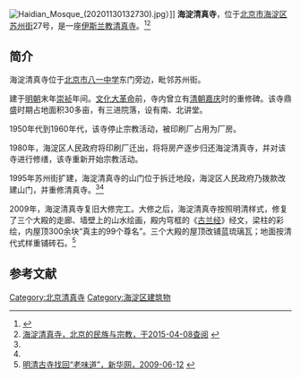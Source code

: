 {{coord|39.97757|116.29974|display=title}}
[[File:Haidian_Mosque_(20201130132730).jpg|thumb]]）]]
'''海淀清真寺'''，位于[[北京市|北京市]][[海淀区|海淀区]][[苏州街_(北京道路)|苏州街]]27号，是一座[[伊斯兰教|伊斯兰教]][[清真寺|清真寺]]。<ref name=cywhw>{{Cite web |url=http://www.hdxulu.com/onews.asp?id=265 |title=海淀清真寺，海淀叙录，2009-10-29 |accessdate=2015-04-08 |archive-date=2015-04-15 |archive-url=https://web.archive.org/web/20150415210950/http://www.hdxulu.com/onews.asp?id=265 |dead-url=yes }}</ref><ref>[http://www.bjethnic.gov.cn/zjhd/zjhdDetail.asp?pos=82&id=5845 海淀清真寺，北京的民族与宗教，于2015-04-08查阅] {{webarchive|url=https://web.archive.org/web/20120409121509/http://www.bjethnic.gov.cn/zjhd/zjhdDetail.asp?pos=82&id=5845 |date=2012-04-09 }}</ref>

==简介==
海淀清真寺位于[[北京市八一中学|北京市八一中学]]东门旁边，毗邻苏州街。

建于[[明朝|明朝]]末年[[崇祯|崇祯]]年间。[[文化大革命|文化大革命]]前，寺内曾立有[[清朝|清朝]][[嘉庆|嘉庆]]时的重修碑。该寺鼎盛时期占地面积30多亩，有三进院落，设有南、北讲堂。

1950年代到1960年代，该寺停止宗教活动，被印刷厂占用为厂房。

1980年，海淀区人民政府将印刷厂迁出，将将房产逐步归还海淀清真寺，并对该寺进行修缮，该寺重新开始宗教活动。

1995年苏州街扩建，海淀清真寺的山门位于拆迁地段，海淀区人民政府乃拨款改建山门，并重修清真寺。<ref name="cywhw" /><ref name="xhw" />

2009年，海淀清真寺复旧大修完工。大修之后，海淀清真寺按照明清样式，修复了三个大殿的走廊、墙壁上的山水绘画，殿内穹框的《[[古兰经|古兰经]]》经文，梁柱的彩绘，内屋顶300余块“真主的99个尊名”。三个大殿的屋顶改铺蓝琉璃瓦；地面按清代式样重铺砖石。<ref name=xhw>[http://www.bj.xinhuanet.com/bjpd_sdwm/2009-06/12/content_16795097.htm 明清古寺找回“老味道”，新华网，2009-06-12] {{webarchive|url=https://web.archive.org/web/20150413224145/http://www.bj.xinhuanet.com/bjpd_sdwm/2009-06/12/content_16795097.htm |date=2015-04-13 }}</ref>

==参考文献==
{{reflist}}

[[Category:北京清真寺|Category:北京清真寺]]
[[Category:海淀区建筑物|Category:海淀区建筑物]]
